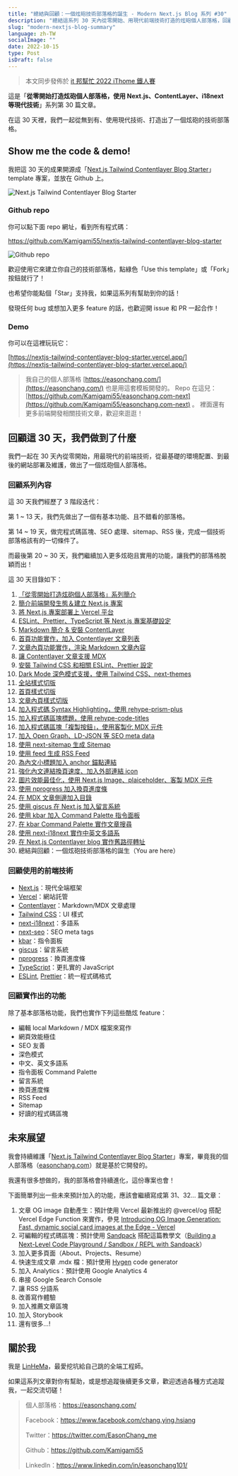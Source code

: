 ```yaml
---
title: "總結與回顧：一個炫砲技術部落格的誕生 - Modern Next.js Blog 系列 #30"
description: "總結這系列 30 天內從零開始、用現代前端技術打造的炫砲個人部落格，回顧學到的內容、實作出的功能、及用到的技術"
slug: "modern-nextjs-blog-summary"
language: zh-TW
socialImage: ""
date: 2022-10-15
type: Post
isDraft: false
---
```


> 本文同步發佈於 [it 邦幫忙 2022 iThome 鐵人賽](https://ithelp.ithome.com.tw/articles/10308942)

這是「**從零開始打造炫砲個人部落格，使用 Next.js、ContentLayer、i18next 等現代技術**」系列第 30 篇文章。

在這 30 天裡，我們一起從無到有、使用現代技術、打造出了一個炫砲的技術部落格。

## Show me the code & demo!

我把這 30 天的成果開源成「[Next.js Tailwind Contentlayer Blog Starter](https://github.com/Kamigami55/nextjs-tailwind-contentlayer-blog-starter)」template 專案，並放在 Github 上。

![Next.js Tailwind Contentlayer Blog Starter](https://i.imgur.com/oNtgi9e.png)

### Github repo

你可以點下面 repo 網址，看到所有程式碼：

https://github.com/Kamigami55/nextjs-tailwind-contentlayer-blog-starter

![Github repo](https://i.imgur.com/vYRUaL3.jpg)

歡迎使用它來建立你自己的技術部落格，點綠色「Use this template」或「Fork」按鈕就行了！

也希望你能點個「Star」支持我，如果這系列有幫助到你的話！

發現任何 bug 或想加入更多 feature 的話，也歡迎開 issue 和 PR 一起合作！

### Demo

你可以在這裡玩玩它：

[https://nextjs-tailwind-contentlayer-blog-starter.vercel.app/](https://nextjs-tailwind-contentlayer-blog-starter.vercel.app/)

> 我自己的個人部落格 [https://easonchang.com/](https://easonchang.com/) 也是用這套模板開發的。
> Repo 在這兒：[https://github.com/Kamigami55/easonchang.com-next](https://github.com/Kamigami55/easonchang.com-next) 。
> 裡面還有更多前端開發相關技術文章，歡迎來逛逛！

## 回顧這 30 天，我們做到了什麼

我們一起在 30 天內從零開始，用最現代的前端技術，從最基礎的環境配置、到最後的網站部署及維護，做出了一個炫砲個人部落格。

### 回顧系列內容

這 30 天我們經歷了 3 階段迭代：

第 1 ~ 13 天，我們先做出了一個有基本功能、且不錯看的部落格。

第 14 ~ 19 天，做完程式碼區塊、SEO 處理、sitemap、RSS 後，完成一個技術部落格該有的一切條件了。

而最後第 20 ~ 30 天，我們繼續加入更多炫砲且實用的功能，讓我們的部落格脫穎而出！

這 30 天目錄如下：

1. [「從零開始打造炫砲個人部落格」系列簡介](/posts/modern-nextjs-blog-intro)
2. [簡介前端開發生態＆建立 Next.js 專案](/posts/frontend-intro-create-nextjs)
3. [將 Next.js 專案部署上 Vercel 平台](/posts/nextjs-to-vercel)
4. [ESLint、Prettier、TypeScript 等 Next.js 專案基礎設定](/posts/nextjs-dev-env)
5. [Markdown 簡介 & 安裝 ContentLayer](/posts/markdown-contentlayer)
6. [首頁功能實作，加入 Contentlayer 文章列表](/posts/contentlayer-post-list)
7. [文章內頁功能實作，渲染 Markdown 文章內容](/posts/contentlayer-post-content)
8. [讓 Contentlayer 文章支援 MDX](/posts/contentlayer-mdx)
9. [安裝 Tailwind CSS 和相關 ESLint、Prettier 設定](/posts/tailwindcss-setup)
10. [Dark Mode 深色模式支援，使用 Tailwind CSS、next-themes](/posts/darkmode-tailwindcss)
11. [全站樣式切版](/posts/blog-site-style)
12. [首頁樣式切版](/posts/blog-homepage-style)
13. [文章內頁樣式切版](/posts/blog-post-page-style)
14. [加入程式碼 Syntax Highlighting，使用 rehype-prism-plus](/posts/rehype-prism-plus-syntax-highlighting)
15. [加入程式碼區塊標題，使用 rehype-code-titles](/posts/rehype-code-titles)
16. [加入程式碼區塊「複製按鈕」，使用客製化 MDX 元件](/posts/code-copy-button)
17. [加入 Open Graph、LD-JSON 等 SEO meta data](/posts/next-seo-meta-data)
18. [使用 next-sitemap 生成 Sitemap](/posts/next-sitemap)
19. [使用 feed 生成 RSS Feed](/posts/rss-feed)
20. [為內文小標題加入 anchor 錨點連結](/posts/post-heading-anchor)
21. [強化內文連結換頁速度、加入外部連結 icon](/posts/post-custom-link)
22. [圖片效能最佳化，使用 Next.js Image、plaiceholder、客製 MDX 元件](/posts/post-custom-image)
23. [使用 nprogress 加入換頁進度條](/posts/nprogress)
24. [在 MDX 文章側邊加入目錄](/posts/post-side-toc)
25. [使用 giscus 在 Next.js 加入留言系統](/posts/giscus-comment-system)
26. [使用 kbar 加入 Command Palette 指令面板](/posts/kbar-command-palette)
27. [在 kbar Command Palette 實作文章搜尋](/posts/kbar-post-search)
28. [使用 next-i18next 實作中英文多語系](/posts/next-i18next-multilingual)
29. [在 Next.js Contentlayer blog 實作舊路徑轉址](/posts/contentlayer-redirection)
30. 總結與回顧：一個炫砲技術部落格的誕生（You are here）

### 回顧使用的前端技術

- [Next.js](https://nextjs.org/)：現代全端框架
- [Vercel](https://vercel.com/home)：網站託管
- [Contentlayer](https://github.com/contentlayerdev/contentlayer)：Markdown/MDX 文章處理
- [Tailwind CSS](https://tailwindcss.com/)：UI 樣式
- [next-i18next](https://github.com/i18next/next-i18next)：多語系
- [next-seo](https://github.com/garmeeh/next-seo)：SEO meta tags
- [kbar](https://github.com/timc1/kbar)：指令面板
- [giscus](https://github.com/giscus/giscus)：留言系統
- [nprogress](https://github.com/rstacruz/nprogress)：換頁進度條
- [TypeScript](https://www.typescriptlang.org/)：更扎實的 JavaScript
- [ESLint](https://eslint.org/), [Prettier](https://prettier.io/)：統一程式碼格式

### 回顧實作出的功能

除了基本部落格功能，我們也實作下列這些酷炫 feature：

- 編輯 local Markdown / MDX 檔案來寫作
- 網頁效能極佳
- SEO 友善
- 深色模式
- 中文、英文多語系
- 指令面板 Command Palette
- 留言系統
- 換頁進度條
- RSS Feed
- Sitemap
- 好讀的程式碼區塊

## 未來展望

我會持續維護「[Next.js Tailwind Contentlayer Blog Starter](https://github.com/Kamigami55/nextjs-tailwind-contentlayer-blog-starter)」專案，畢竟我的個人部落格（[easonchang.com](https://easonchang.com/)）就是基於它開發的。

我還有很多想做的，我的部落格會持續進化，這份專案也會！

下面簡單列出一些未來預計加入的功能，應該會繼續寫成第 31、32... 篇文章：

1. 文章 OG image 自動產生：預計使用 Vercel 最新推出的 @vercel/og 搭配 Vercel Edge Function 來實作，參見 [Introducing OG Image Generation: Fast, dynamic social card images at the Edge - Vercel](https://vercel.com/blog/introducing-vercel-og-image-generation-fast-dynamic-social-card-images)
2. 可編輯的程式碼區塊：預計使用 [Sandpack](https://sandpack.codesandbox.io/) 搭配這篇教學文（[Building a Next-Level Code Playground / Sandbox / REPL with Sandpack](https://www.joshwcomeau.com/react/next-level-playground/)）
3. 加入更多頁面（About、Projects、Resume）
4. 快速生成文章 .mdx 檔：預計使用 [Hygen](https://www.hygen.io/) code generator
5. 加入 Analytics：預計使用 Google Analytics 4
6. 串接 Google Search Console
7. 讓 RSS 分語系
8. 改善寫作體驗
9. 加入推薦文章區塊
10. 加入 Storybook
11. 還有很多...!

## 關於我

我是 [LinHeMa](https://easonchang.com/about)，最愛挖坑給自己跳的全端工程師。

如果這系列文章對你有幫助，或是想追蹤後續更多文章，歡迎透過各種方式追蹤我，一起交流切磋！

> 個人部落格：https://easonchang.com/
>
> Facebook：https://www.facebook.com/chang.ying.hsiang
>
> Twitter：https://twitter.com/EasonChang_me
>
> Github：https://github.com/Kamigami55
>
> LinkedIn：https://www.linkedin.com/in/easonchang101/
